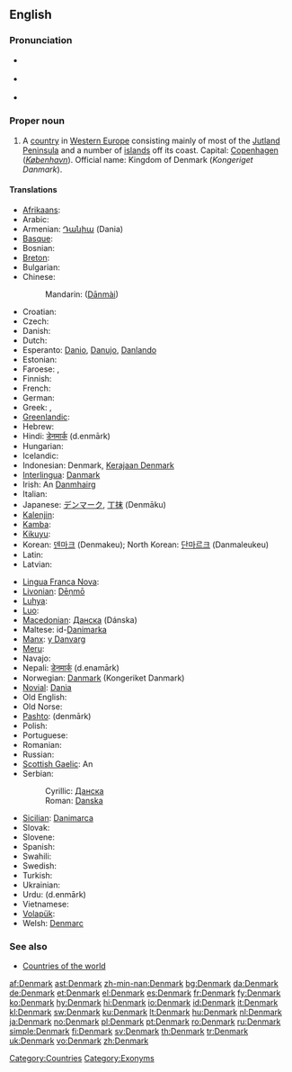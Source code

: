 {{wikipedia}}
==English==

===Pronunciation===
* {{a|UK}} {{IPA|/ˈdɛn.mɑːk/}}
* {{a|UK}} {{IPA|/ˈdɛn.mɑɹk/}}
* {{audio|en-us-Denmark.ogg|Audio (US)}}

===Proper noun===
{{en-proper noun}}

# A [[country]] in [[Western Europe]] consisting mainly of most of the [[Jutland Peninsula]] and a number of [[island]]s off its coast. Capital: [[Copenhagen]] (''[[København]]''). Official name: Kingdom of Denmark (''Kongeriget Danmark'').

====Translations====
{{trans-top|country in Western Europe}}
* [[Afrikaans]]: {{t+|af|Denemarke|xs=Afrikaans}}
* Arabic: {{t-|ar|دانمارك|m|tr=Dānimārk|sc=Arab}}
* Armenian: [[Դանիա]] (Dania)
* [[Basque]]: {{t-|eu|Danimarka|xs=Basque}}
* Bosnian: {{t-|bs|Danska|f}}
* [[Breton]]: {{t+|br|Danmark|xs=Breton}}
* Bulgarian: {{t+|bg|Дания|f|tr=Dánija|sc=Cyrl}}
* Chinese:
*: Mandarin: {{zh-ts|丹麥|丹麦}} ([[Dānmài]])
* Croatian: {{t-|hr|Danska|f}}
* Czech: {{t+|cs|Dánsko}}
* Danish: {{t+|da|Danmark}}
* Dutch: {{t+|nl|Denemarken}}
* Esperanto: [[Danio]], [[Danujo]], [[Danlando]]
* Estonian: {{t+|et|Taani}}
* Faroese: {{t-|fo|Danmørk|f|xs=Faroese}}, {{t-|fo|Danmark|f|xs=Faroese}}
* Finnish: {{t+|fi|Tanska}}
* French: {{t+|fr|Danemark|m}}
* German: {{t+|de|Dänemark}}
* Greek: {{t+|el|Δανία|f|tr=Danía|sc=Grek}},  {{t|el|Δανιμαρκία|f|tr=Danimarkía|sc=Grek}}
* [[Greenlandic]]: {{t+|kl|Danmarki|xs=Greenlandic}}
* Hebrew: {{t+|he|דנמרק|tr=denmarq|sc=Hebr}}
* Hindi: [[डेनमार्क]] (d.enmārk)
* Hungarian: {{t+|hu|Dánia}}
* Icelandic: {{t+|is|Danmörk|f}}
* Indonesian: Denmark, [[Kerajaan Denmark]]
* [[Interlingua]]: [[Danmark]]
* Irish: An [[Danmhairg]] {{f}}
* Italian: {{t+|it|Danimarca}}
* Japanese: [[デンマーク]], [[丁抹]] (Denmāku)
* [[Kalenjin]]: {{tø|kln|Denmak}}
* [[Kamba]]: {{tø|kam|Denmak}}
* [[Kikuyu]]: {{tø|ki|Denmak}}
* Korean: [[덴마크]] (Denmakeu); North Korean: [[단마르크]] (Danmaleukeu)
* Latin: {{t-|la|Dania}}
* Latvian: {{t+|lv|Dānija|f|xs=Latvian}}
{{trans-mid}}
* [[Lingua Franca Nova]]: {{tø|lfn|Danmarc}}
* [[Livonian]]: [[Dēņmō]]
* [[Luhya]]: {{tø|luy|Denmak}}
* [[Luo]]: {{tø|luo|Denmak}}
* [[Macedonian]]: [[Данска]] (Dánska) {{f}}
* Maltese: id-[[Danimarka]]
* [[Manx]]: [[y Danvarg]]
* [[Meru]]: {{tø|mer|Denmak}}
* Navajo: {{tø|nv|Déinish Dineʼé Bikéyah}}
* Nepali: [[डेनमार्क]] (d.enamārk)
* Norwegian: [[Danmark]] (Kongeriket Danmark)
* [[Novial]]: [[Dania]]
* Old English: {{t-|ang|Denemearc|f|xs=Old English}}
* Old Norse: {{tø|non|Danmǫrk|f|xs=Old Norse}}
* [[Pashto]]: {{ps-Arab|[[ډېنمارک]]}} (denmārk)
* Polish: {{t+|pl|Dania|f}}
* Portuguese: {{t+|pt|Dinamarca|f}}
* Romanian: {{t+|ro|Danemarca|f}}
* Russian: {{t+|ru|Дания|f|tr=Dánija|sc=Cyrl}}
* [[Scottish Gaelic]]: An {{t-|gd|Danmhairg|f|xs=Scottish Gaelic}}
* Serbian:
*: Cyrillic: [[Данска#Serbian|Данска]] {{f}}
*: Roman: [[Danska#Serbian|Danska]] {{f}}
* [[Sicilian]]: [[Danimarca#Sicilian|Danimarca]] {{f}}
* Slovak: {{t-|sk|Dánsko}}
* Slovene: {{t+|sl|Danska|f}}
* Spanish: {{t+|es|Dinamarca|f}}
* Swahili: {{t+|sw|Denmaki|xs=Swahili}}
* Swedish: {{t+|sv|Danmark}}
* Turkish: {{t+|tr|Danimarka}}
* Ukrainian: {{t+|uk|Данія|f|sc=Cyrl|xs=Ukrainian}}
* Urdu: {{ur-Arab|[[ڈنمارک]]}} (d.enmārk)
* Vietnamese: {{t|vi|Đan Mạch|xs=Vietnamese}}
* [[Volapük]]: {{t+|vo|Danän|xs=Volapük}}
* Welsh: [[Denmarc]] {{f}}
{{trans-bottom}}

===See also===
* [[Appendix:Countries of the world|Countries of the world]]

[[Category:Countries]]
[[Category:Exonyms]]

[[af:Denmark]]
[[ast:Denmark]]
[[zh-min-nan:Denmark]]
[[bg:Denmark]]
[[da:Denmark]]
[[de:Denmark]]
[[et:Denmark]]
[[el:Denmark]]
[[es:Denmark]]
[[fr:Denmark]]
[[fy:Denmark]]
[[ko:Denmark]]
[[hy:Denmark]]
[[hi:Denmark]]
[[io:Denmark]]
[[id:Denmark]]
[[it:Denmark]]
[[kl:Denmark]]
[[sw:Denmark]]
[[ku:Denmark]]
[[lt:Denmark]]
[[hu:Denmark]]
[[nl:Denmark]]
[[ja:Denmark]]
[[no:Denmark]]
[[pl:Denmark]]
[[pt:Denmark]]
[[ro:Denmark]]
[[ru:Denmark]]
[[simple:Denmark]]
[[fi:Denmark]]
[[sv:Denmark]]
[[th:Denmark]]
[[tr:Denmark]]
[[uk:Denmark]]
[[vo:Denmark]]
[[zh:Denmark]]